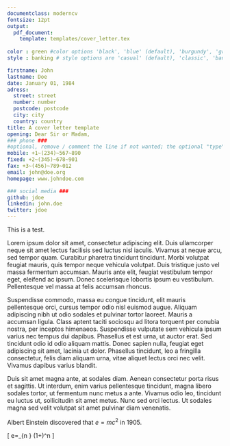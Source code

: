 ```yaml
---
documentclass: moderncv
fontsize: 12pt
output: 
  pdf_document:
    template: templates/cover_letter.tex
    
color : green #color options 'black', 'blue' (default), 'burgundy', 'green', 'grey', 'orange', 'purple' and 'red'
style : banking # style options are 'casual' (default), 'classic', 'banking', 'oldstyle' and 'fancy'

firstname: John
lastname: Doe
date: January 01, 1984
adress:
  street: street
  number: number
  postcode: postcode
  city: city
  country: country
title: A cover letter template
opening: Dear Sir or Madam,
### phone ###
#optional, remove / comment the line if not wanted; the optional "type" of the phone can be "mobile" (default), "fixed" or "fax"
mobile: +1~(234)~567~890
fixed: +2~(345)~678~901
fax: +3~(456)~789~012
email: john@doe.org
homepage: www.johndoe.com

### social media ###
github: jdoe
linkedin: john.doe
twitter: jdoe
---
```


This is a test.

Lorem ipsum dolor sit amet, consectetur adipiscing elit. Duis ullamcorper neque sit amet lectus facilisis sed luctus nisl iaculis. Vivamus at neque arcu, sed tempor quam. Curabitur pharetra tincidunt tincidunt. Morbi volutpat feugiat mauris, quis tempor neque vehicula volutpat. Duis tristique justo vel massa fermentum accumsan. Mauris ante elit, feugiat vestibulum tempor eget, eleifend ac ipsum. Donec scelerisque lobortis ipsum eu vestibulum. Pellentesque vel massa at felis accumsan rhoncus.

Suspendisse commodo, massa eu congue tincidunt, elit mauris pellentesque orci, cursus tempor odio nisl euismod augue. Aliquam adipiscing nibh ut odio sodales et pulvinar tortor laoreet. Mauris a accumsan ligula. Class aptent taciti sociosqu ad litora torquent per conubia nostra, per inceptos himenaeos. Suspendisse vulputate sem vehicula ipsum varius nec tempus dui dapibus. Phasellus et est urna, ut auctor erat. Sed tincidunt odio id odio aliquam mattis. Donec sapien nulla, feugiat eget adipiscing sit amet, lacinia ut dolor. Phasellus tincidunt, leo a fringilla consectetur, felis diam aliquam urna, vitae aliquet lectus orci nec velit. Vivamus dapibus varius blandit.

Duis sit amet magna ante, at sodales diam. Aenean consectetur porta risus et sagittis. Ut interdum, enim varius pellentesque tincidunt, magna libero sodales tortor, ut fermentum nunc metus a ante. Vivamus odio leo, tincidunt eu luctus ut, sollicitudin sit amet metus. Nunc sed orci lectus. Ut sodales magna sed velit volutpat sit amet pulvinar diam venenatis.

Albert Einstein discovered that $e=mc^2$ in 1905.

\[ e=\lim_{n \to \infty} \left(1+\frac{1}{n}\right)^n \]
